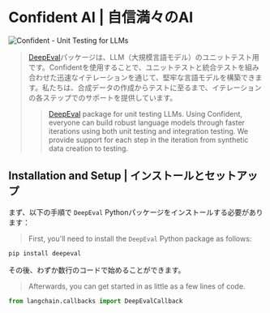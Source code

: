 # Confident AI | 自信満々のAI

![Confident - Unit Testing for LLMs](https://github.com/confident-ai/deepeval)

> [DeepEval](https://confident-ai.com)パッケージは、LLM（大規模言語モデル）のユニットテスト用です。Confidentを使用することで、ユニットテストと統合テストを組み合わせた迅速なイテレーションを通じて、堅牢な言語モデルを構築できます。私たちは、合成データの作成からテストに至るまで、イテレーションの各ステップでのサポートを提供しています。
>
> > [DeepEval](https://confident-ai.com) package for unit testing LLMs.
> > Using Confident, everyone can build robust language models through faster iterations
> > using both unit testing and integration testing. We provide support for each step in the iteration
> > from synthetic data creation to testing.

## Installation and Setup | インストールとセットアップ

まず、以下の手順で `DeepEval` Pythonパッケージをインストールする必要があります：

> First, you'll need to install the `DeepEval` Python package as follows:

```bash
pip install deepeval
```

その後、わずか数行のコードで始めることができます。

> Afterwards, you can get started in as little as a few lines of code.

```python
from langchain.callbacks import DeepEvalCallback
```
